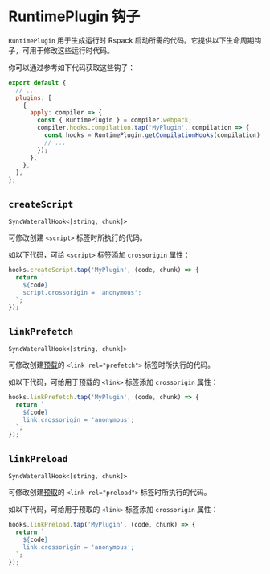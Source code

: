 
# RuntimePlugin 钩子

`RuntimePlugin` 用于生成运行时 Rspack 启动所需的代码。它提供以下生命周期钩子，可用于修改这些运行时代码。

你可以通过参考如下代码获取这些钩子：

```js title="rspack.config.mjs"
export default {
  // ...
  plugins: [
    {
      apply: compiler => {
        const { RuntimePlugin } = compiler.webpack;
        compiler.hooks.compilation.tap('MyPlugin', compilation => {
          const hooks = RuntimePlugin.getCompilationHooks(compilation);
          // ...
        });
      },
    },
  ],
};
```

## `createScript`

`SyncWaterallHook<[string, chunk]>`

可修改创建 `<script>` 标签时所执行的代码。

如以下代码，可给 `<script>` 标签添加 `crossorigin` 属性：

```js
hooks.createScript.tap('MyPlugin', (code, chunk) => {
  return `
    ${code}
    script.crossorigin = 'anonymous';
  `;
});
```

<Collapse>
  <CollapsePanel
    className="collapse-code-panel"
    header="CreateScript.ts"
    key="CreateScript"
  >
    <ChunkType />
  </CollapsePanel>
</Collapse>

## `linkPrefetch`

`SyncWaterallHook<[string, chunk]>`

可修改创建[预载](/guide/optimization/code-splitting#prefetchingpreloading-modules)的 `<link rel="prefetch">` 标签时所执行的代码。

如以下代码，可给用于预载的 `<link>` 标签添加 `crossorigin` 属性：

```js
hooks.linkPrefetch.tap('MyPlugin', (code, chunk) => {
  return `
    ${code}
    link.crossorigin = 'anonymous';
  `;
});
```

<Collapse>
  <CollapsePanel
    className="collapse-code-panel"
    header="CreateScript.ts"
    key="CreateScript"
  >
    <ChunkType />
  </CollapsePanel>
</Collapse>

## `linkPreload`

`SyncWaterallHook<[string, chunk]>`

可修改创建[预取](/guide/optimization/code-splitting#prefetchingpreloading-modules)的 `<link rel="preload">` 标签时所执行的代码。

如以下代码，可给用于预取的 `<link>` 标签添加 `crossorigin` 属性：

```js
hooks.linkPreload.tap('MyPlugin', (code, chunk) => {
  return `
    ${code}
    link.crossorigin = 'anonymous';
  `;
});
```

<Collapse>
  <CollapsePanel
    className="collapse-code-panel"
    header="CreateScript.ts"
    key="CreateScript"
  >
    <ChunkType />
  </CollapsePanel>
</Collapse>
